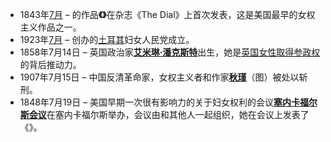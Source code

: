 <div style="float:right;margin-left:0.5em;">

</div>
*1843年[[7月|7月]] – {{link-en|玛格丽特·富勒|Margaret Fuller}}的作品'''《{{link-en|十九世纪的女人|Woman in the Nineteenth Century}}》'''在杂志《The Dial》上首次发表，这是美国最早的女权主义作品之一。
*1923年[[7月|7月]] – '''{{link-en|Nezihe Muhiddin|Nezihe Muhiddin}}'''创办的[[土耳其|土耳其]]妇女人民党成立。
*1858年7月14日 – 英国政治家'''[[艾米琳·潘克斯特|艾米琳·潘克斯特]]'''出生，她是[[英国的妇女参政权|英国女性取得参政权]]的背后推动力。
*1907年7月15日 – 中国反清革命家，女权主义者和作家'''[[秋瑾|秋瑾]]'''（图）被处以斩刑。
*1848年7月19日 – 美国早期一次很有影响力的关于妇女权利的会议'''[[塞内卡福尔斯会议|塞内卡福尔斯会议]]'''在塞内卡福尔斯举办，会议由{{link-en|伊利莎白·卡迪·斯坦顿|Elizabeth Cady Stanton}}和其他人一起组织，她在会议上发表了《{{link-en|感伤宣言|Declaration of Sentiments}}》。